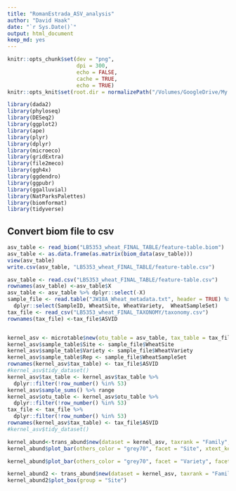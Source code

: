 ```yaml
---
title: "RomanEstrada_ASV_analysis"
author: "David Haak"
date: "`r Sys.Date()`"
output: html_document
keep_md: yes
---
```


```r
knitr::opts_chunk$set(dev = "png",
                      dpi = 300,
                      echo = FALSE,
                      cache = TRUE,
                      echo = TRUE)
knitr::opts_knit$set(root.dir = normalizePath("/Volumes/GoogleDrive/My Drive/2022 Wheat MS ASVs/Wheat_seed_endophytes/Data/"))
```

```r
library(dada2)
library(phyloseq)
library(DESeq2)
library(ggplot2)
library(ape)
library(plyr)
library(dplyr)
library(microeco)
library(gridExtra)
library(file2meco)
library(ggh4x)
library(ggdendro)
library(ggpubr)
library(ggalluvial)
library(NatParksPalettes)
library(biomformat)
library(tidyverse)
```

## Convert biom file to csv
```r
asv_table <- read_biom("LB5353_wheat_FINAL_TABLE/feature-table.biom")
asv_table <- as.data.frame(as.matrix(biom_data(asv_table)))
view(asv_table)
write.csv(asv_table, "LB5353_wheat_FINAL_TABLE/feature-table.csv")
```

```r
asv_table <- read.csv("LB5353_wheat_FINAL_TABLE/feature-table.csv")
rownames(asv_table) <-asv_table$X
asv_table <- asv_table %>% dplyr::select(-X)
sample_file <- read.table("JW18A_Wheat_metadata.txt", header = TRUE) %>% 
  dplyr::select(SampleID, WheatSite, WheatVariety,	WheatSampleSet)
tax_file <- read_csv("LB5353_wheat_FINAL_TAXONOMY/taxonomy.csv")
rownames(tax_file) <-tax_file$ASVID


kernel_asv <- microtable$new(otu_table = asv_table, tax_table = tax_file)
kernel_asv$sample_table$Site <- sample_file$WheatSite
kernel_asv$sample_table$Variety <- sample_file$WheatVariety
kernel_asv$sample_table$Rep <- sample_file$WheatSampleSet
rownames(kernel_asv$tax_table) <- tax_file$ASVID
#kernel_asv$tidy_dataset()
kernel_asv$tax_table <- kernel_asv$tax_table %>% 
  dplyr::filter(!row_number() %in% 53)
kernel_asv$sample_sums() %>% range
kernel_asv$otu_table <- kernel_asv$otu_table %>% 
  dplyr::filter(!row_number() %in% 53)
tax_file <- tax_file %>% 
  dplyr::filter(!row_number() %in% 53)
rownames(kernel_asv$tax_table) <- tax_file$ASVID
#kernel_asv$tidy_dataset()


```

```r
kernel_abund<-trans_abund$new(dataset = kernel_asv, taxrank = "Family", ntaxa = 20)
kernel_abund$plot_bar(others_color = "grey70", facet = "Site", xtext_keep = FALSE, legend_text_italic = FALSE, color_palette_20)

kernel_abund$plot_bar(others_color = "grey70", facet = "Variety", facet2 = "Site", xtext_keep = FALSE, legend_text_italic = FALSE, barwidth = 1, color_palette_20)
```

```r
kernel_abund2 <- trans_abund$new(dataset = kernel_asv, taxrank = "Family", ntaxa = 7)
kernel_abund2$plot_box(group = "Site") 
```

```r

```

